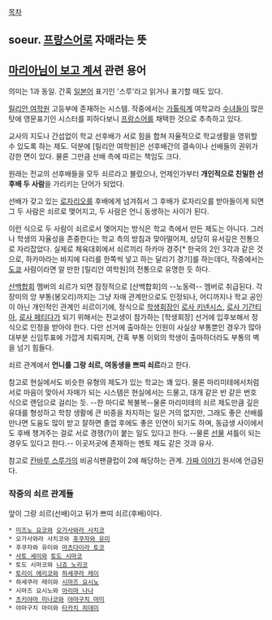[[목차]]

== soeur. [[프랑스]]어로 자매라는 뜻 ==

== [[마리아님이 보고 계셔]] 관련 용어 == 
의미는 1과 동일. 간혹 [[일본어]] 표기인 '스루'라고 읽거나 표기할 때도 있다.

[[릴리안 여학원]] 고등부에 존재하는 시스템. 작중에서는 [[가톨릭]]계 여학교라 [[수녀]]들이 많은 탓에 영문표기인 시스터를 피하다보니 [[프랑스어]]를 채택한 것으로 추측하고 있다.

교사의 지도나 간섭없이 학교 선후배가 서로 힘을 합쳐 자율적으로 학교생활을 영위할 수 있도록 하는 제도. 덕분에 [릴리안 여학원]은 선후배간의 결속이나 선배들의 권위가 강한 면이 있다. 물론 그만큼 선배 측에 따르는 책임도 크다.

원래는 전교의 선후배들을 모두 쇠르라고 불렀으나, 언제인가부터 '''개인적으로 친밀한 선후배 두 사람'''을 가리키는 단어가 되었다.

선배가 갖고 있는 [[로자리오]]를 후배에게 넘겨줘서 그 후배가 로자리오를 받아들이게 되면 그 두 사람은 쇠르로 맺어지고, 두 사람은 언니 동생하는 사이가 된다.

이런 식으로 두 사람이 쇠르로서 맺어지는 방식은 학교 측에서 만든 제도는 아니다. 그러나 학생의 자율성을 존중한다는 학교 측의 방침과 맞아떨어져, 상당히 유서깊은 전통으로 자리잡았다. 실제로 체육대회에서 쇠르끼리 하카마 경주[* 한국의 2인 3각과 같은 것으로, 하카마라는 바지에 다리를 한쪽씩 넣고 하는 달리기 경기]를 하는데다, 작중에서는 [[도쿄]] 사람이라면 알 만한 [릴리안 여학원]의 전통으로 유명한 듯 하다.

[[산백합회]] 멤버의 쇠르가 되면 잠정적으로 [산백합회]의 --노동력-- 멤버로 취급된다. 각 장미의 앙 부통(봉오리)까지는 그냥 자매 관계만으로도 인정되나, 어디까지나 학교 공인이 아닌 개인적인 관계인 쇠르이기에, 정식으로 [[학생회장]]인 [[로사 키넨시스]], [[로사 기간티아]], [[로사 페티다]]가 되기 위해서는 전교생이 참가하는 [학생회장] 선거에 입후보해서 정식으로 인정을 받아야 한다. 다만 선거에 출마하는 인원이 사실상 부통뿐인 경우가 많아 대부분 신임투표에 가깝게 치뤄지며, 간혹 부통 이외의 학생이 출마하더라도 부통의 벽을 넘기 힘들다.

쇠르 관계에서 '''언니를 그랑 쇠르, 여동생을 쁘띠 쇠르'''라고 한다.

참고로 현실에서도 비슷한 유형의 제도가 있는 학교는 꽤 있다. 물론 마리미테에서처럼 서로 마음이 맞아서 자매가 되는 시스템은 현실에서는 드물고, 대개 같은 반 같은 번호 식으로 랜덤으로 걸리는 듯. --한 마디로 복불복--물론 마리미테의 쇠르 제도만큼 깊은 유대를 형성하고 학창 생활에 큰 비중을 차지하는 일은 거의 없지만, 그래도 좋은 선배를 만나면 도움도 많이 받고 잘하면 졸업 후에도 좋은 인연이 되기도 하며, 동급생 사이에서도 후배 챙겨주는 걸로 서로 경쟁(?)이 붙는 일도 있다고 한다. --물론 [[선물]] 셔틀이 되는 경우도 있다고 한다.-- 이곳저곳에 존재하는 멘토 제도 같은 것과 유사.

참고로 [[칸바루 스루가]]의 비공식팬클럽이 2에 해당하는 관계. [[가짜 이야기]] 원서에 언급된다.
=== 작중의 쇠르 관계들 ===
앞이 그랑 쇠르(선배)이고 뒤가 쁘띠 쇠르(후배)이다.

 * [[미즈노 요코]]와 [[오가사와라 사치코]]
 * 오가사와라 사치코와 [[후쿠자와 유미]]
 * 후쿠자와 유미와 [[마츠다이라 토코]]
 * [[사토 세이]]와 [[토도 시마코]]
 * 토도 시마코와 [[니죠 노리코]]
 * [[토리이 에리코]]와 [[하세쿠라 레이]]
 * 하세쿠라 레이와 [[시마즈 요시노]]
 * 시마즈 요시노와 [[아리마 나나]]
 * [[츠키야마 미나코]]와 [[야마구치 마미]]
 * 야마구치 마미와 [[타카치 히데미]]
